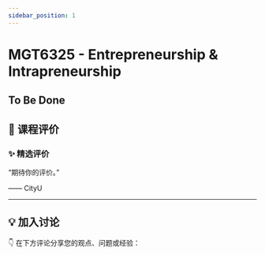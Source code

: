 ```yaml
---
sidebar_position: 1
---
```



# MGT6325 - Entrepreneurship & Intrapreneurship

## To Be Done

## **💬 课程评价**

### ✨ **精选评价**
<div className={commentStyles.commentBox}>
    <p className={commentStyles.commentText}>
        “期待你的评价。”
    </p>
    <p className={commentStyles.commentAuthor}>—— CityU</p>
</div>

---

## **💡 加入讨论**

👇 在下方评论分享您的观点、问题或经验：
<Utterances />
